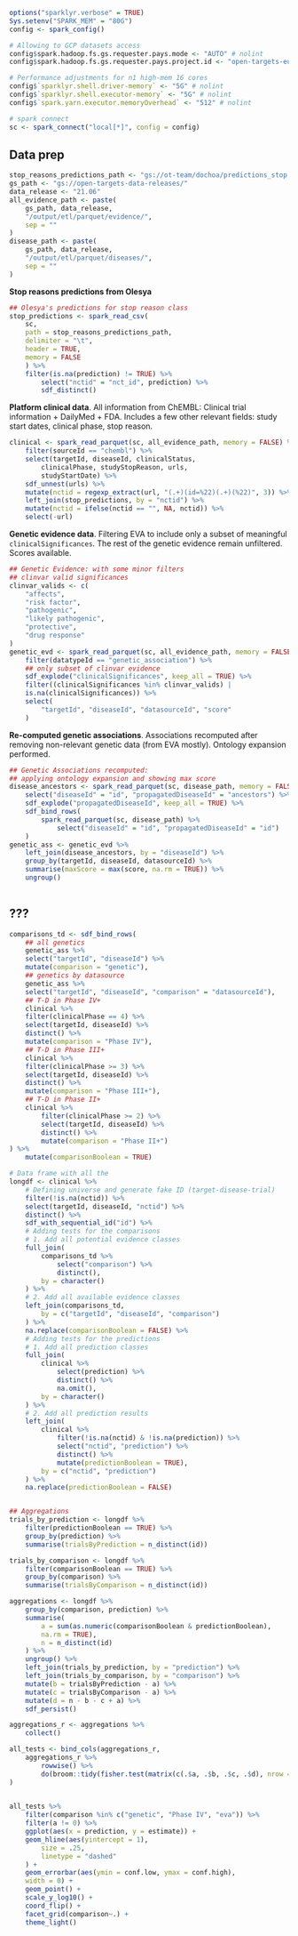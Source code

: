 
```r
options("sparklyr.verbose" = TRUE)
Sys.setenv("SPARK_MEM" = "80G")
config <- spark_config()

# Allowing to GCP datasets access
config$spark.hadoop.fs.gs.requester.pays.mode <- "AUTO" # nolint
config$spark.hadoop.fs.gs.requester.pays.project.id <- "open-targets-eu-dev" # nolint

# Performance adjustments for n1 high-mem 16 cores
config$`sparklyr.shell.driver-memory` <- "5G" # nolint
config$`sparklyr.shell.executor-memory` <- "5G" # nolint
config$`spark.yarn.executor.memoryOverhead` <- "512" # nolint

# spark connect
sc <- spark_connect("local[*]", config = config)

```

## Data prep

```r
stop_reasons_predictions_path <- "gs://ot-team/dochoa/predictions_stop.tsv"
gs_path <- "gs://open-targets-data-releases/"
data_release <- "21.06"
all_evidence_path <- paste(
    gs_path, data_release,
    "/output/etl/parquet/evidence/",
    sep = ""
)
disease_path <- paste(
    gs_path, data_release,
    "/output/etl/parquet/diseases/",
    sep = ""
)

```

**Stop reasons predictions from Olesya**

```r
## Olesya's predictions for stop reason class
stop_predictions <- spark_read_csv(
    sc,
    path = stop_reasons_predictions_path,
    delimiter = "\t",
    header = TRUE,
    memory = FALSE
    ) %>%
    filter(is.na(prediction) != TRUE) %>%
        select("nctid" = "nct_id", prediction) %>%
        sdf_distinct()
```

**Platform clinical data**. All information from ChEMBL: Clinical trial information + DailyMed + FDA. Includes a few other relevant fields: study start dates, clinical phase, stop reason.

```r
clinical <- spark_read_parquet(sc, all_evidence_path, memory = FALSE) %>%
    filter(sourceId == "chembl") %>%
    select(targetId, diseaseId, clinicalStatus,
        clinicalPhase, studyStopReason, urls,
        studyStartDate) %>%
    sdf_unnest(urls) %>%
    mutate(nctid = regexp_extract(url, "(.+)(id=%22)(.+)(%22)", 3)) %>%
    left_join(stop_predictions, by = "nctid") %>%
    mutate(nctid = ifelse(nctid == "", NA, nctid)) %>%
    select(-url)
```

**Genetic evidence data**. Filtering EVA to include only a subset of meaningful `clinicalSignificances`. The rest of the genetic evidence remain unfiltered. Scores available.

```r
## Genetic Evidence: with some minor filters
## clinvar valid significances
clinvar_valids <- c(
    "affects",
    "risk factor",
    "pathogenic",
    "likely pathogenic",
    "protective",
    "drug response"
)
genetic_evd <- spark_read_parquet(sc, all_evidence_path, memory = FALSE) %>%
    filter(datatypeId == "genetic_association") %>%
    ## only subset of clinvar evidence
    sdf_explode("clinicalSignificances", keep_all = TRUE) %>%
    filter((clinicalSignificances %in% clinvar_valids) |
    is.na(clinicalSignificances)) %>%
    select(
        "targetId", "diseaseId", "datasourceId", "score"
    )
```

**Re-computed genetic associations**. Associations recomputed after removing non-relevant genetic data (from EVA mostly). Ontology expansion performed. 

```r
## Genetic Associations recomputed:
## applying ontology expansion and showing max score
disease_ancestors <- spark_read_parquet(sc, disease_path, memory = FALSE) %>%
    select("diseaseId" = "id", "propagatedDiseaseId" = "ancestors") %>%
    sdf_explode("propagatedDiseaseId", keep_all = TRUE) %>%
    sdf_bind_rows(
        spark_read_parquet(sc, disease_path) %>%
            select("diseaseId" = "id", "propagatedDiseaseId" = "id")
    )
genetic_ass <- genetic_evd %>%
    left_join(disease_ancestors, by = "diseaseId") %>%
    group_by(targetId, diseaseId, datasourceId) %>%
    summarise(maxScore = max(score, na.rm = TRUE)) %>%
    ungroup()
    
```


## ???

```r

comparisons_td <- sdf_bind_rows(
    ## all genetics
    genetic_ass %>%
    select("targetId", "diseaseId") %>%
    mutate(comparison = "genetic"),
    ## genetics by datasource
    genetic_ass %>%
    select("targetId", "diseaseId", "comparison" = "datasourceId"),
    ## T-D in Phase IV+
    clinical %>%
    filter(clinicalPhase == 4) %>%
    select(targetId, diseaseId) %>%
    distinct() %>%
    mutate(comparison = "Phase IV"),
    ## T-D in Phase III+
    clinical %>%
    filter(clinicalPhase >= 3) %>%
    select(targetId, diseaseId) %>%
    distinct() %>%
    mutate(comparison = "Phase III+"),
    ## T-D in Phase II+
    clinical %>%
        filter(clinicalPhase >= 2) %>%
        select(targetId, diseaseId) %>%
        distinct() %>%
        mutate(comparison = "Phase II+")
) %>%
    mutate(comparisonBoolean = TRUE)

# Data frame with all the
longdf <- clinical %>%
    # Defining universe and generate fake ID (target-disease-trial)
    filter(!is.na(nctid)) %>%
    select(targetId, diseaseId, "nctid") %>%
    distinct() %>%
    sdf_with_sequential_id("id") %>%
    # Adding tests for the comparisons
    # 1. Add all potential evidence classes
    full_join(
        comparisons_td %>%
            select("comparison") %>%
            distinct(),
        by = character()
    ) %>%
    # 2. Add all available evidence classes
    left_join(comparisons_td,
        by = c("targetId", "diseaseId", "comparison")
    ) %>%
    na.replace(comparisonBoolean = FALSE) %>%
    # Adding tests for the predictions
    # 1. Add all prediction classes
    full_join(
        clinical %>%
            select(prediction) %>%
            distinct() %>%
            na.omit(),
        by = character()
    ) %>%
    # 2. Add all prediction results
    left_join(
        clinical %>%
            filter(!is.na(nctid) & !is.na(prediction)) %>%
            select("nctid", "prediction") %>%
            distinct() %>%
            mutate(predictionBoolean = TRUE),
        by = c("nctid", "prediction")
    ) %>%
    na.replace(predictionBoolean = FALSE)


## Aggregations
trials_by_prediction <- longdf %>%
    filter(predictionBoolean == TRUE) %>%
    group_by(prediction) %>%
    summarise(trialsByPrediction = n_distinct(id))

trials_by_comparison <- longdf %>%
    filter(comparisonBoolean == TRUE) %>%
    group_by(comparison) %>%
    summarise(trialsByComparison = n_distinct(id))

aggregations <- longdf %>%
    group_by(comparison, prediction) %>%
    summarise(
        a = sum(as.numeric(comparisonBoolean & predictionBoolean),
        na.rm = TRUE),
        n = n_distinct(id)
    ) %>%
    ungroup() %>%
    left_join(trials_by_prediction, by = "prediction") %>%
    left_join(trials_by_comparison, by = "comparison") %>%
    mutate(b = trialsByPrediction - a) %>%
    mutate(c = trialsByComparison - a) %>%
    mutate(d = n - b - c + a) %>%
    sdf_persist()

```

```r
aggregations_r <- aggregations %>%
    collect()

all_tests <- bind_cols(aggregations_r,
    aggregations_r %>%
        rowwise() %>%
        do(broom::tidy(fisher.test(matrix(c(.$a, .$b, .$c, .$d), nrow = 2))))
)
    
```

```r

all_tests %>%
    filter(comparison %in% c("genetic", "Phase IV", "eva")) %>%
    filter(a != 0) %>%
    ggplot(aes(x = prediction, y = estimate)) +
    geom_hline(aes(yintercept = 1),
        size = .25,
        linetype = "dashed"
    ) +
    geom_errorbar(aes(ymin = conf.low, ymax = conf.high),
    width = 0) +
    geom_point() +
    scale_y_log10() +
    coord_flip() +
    facet_grid(comparison~.) +
    theme_light()
```

